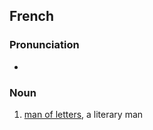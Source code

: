 ==French==

===Pronunciation===
* {{fr-IPA}}

===Noun===
{{fr-noun|m|head=[[homme]] de [[lettre]]s|hommes de lettres|f=femme de lettres}}

# [[man of letters]], a literary man